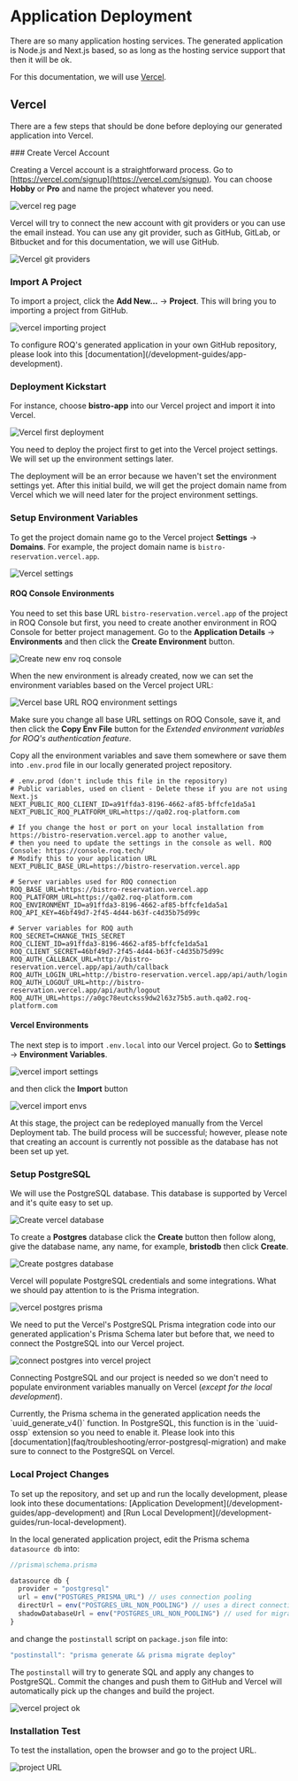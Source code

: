 
# Application Deployment

There are so many application hosting services. The generated application is Node.js and Next.js based, so as long as the hosting service support that then it will be ok. 

For this documentation, we will use [Vercel](https://vercel.com/). 

## Vercel

There are a few steps that should be done before deploying our generated application into Vercel.

<Steps>
### Create Vercel Account

Creating a Vercel account is a straightforward process. Go to [https://vercel.com/signup](https://vercel.com/signup). You can choose **Hobby** or **Pro** and name the project whatever you need.

![vercel reg page](/vercel-create-account.png)

Vercel will try to connect the new account with git providers or you can use the email instead. You can use any git provider, such as GitHub, GitLab, or Bitbucket and for this documentation, we will use GitHub.

![Vercel git providers](/vercel-git-provider.png)


### Import A Project

To import a project, click the **Add New...** → **Project**. This will bring you to importing a project from GitHub.

![vercel importing project](/vercel-import-project.png)

<Callout type="info">
To configure ROQ's generated application in your own GitHub repository, please look into this [documentation](/development-guides/app-development).
</Callout>

### Deployment Kickstart

For instance, choose **bistro-app** into our Vercel project and import it into Vercel.

![Vercel first deployment](/vercel-first-deploy.png)

You need to deploy the project first to get into the Vercel project settings. We will set up the environment settings later.

<Callout type="warning">
The deployment will be an error because we haven't set the environment settings yet. After this initial build, we will get the project domain name from Vercel which we will need later for the project environment settings. 
</Callout>

### Setup Environment Variables

To get the project domain name go to the Vercel project **Settings** → **Domains**. For example, the project domain name is `bistro-reservation.vercel.app`.


![Vercel settings](/vercel-project-settings.png)

#### ROQ Console Environments

You need to set this base URL `bistro-reservation.vercel.app` of the project in ROQ Console but first, you need to create another environment in ROQ Console for better project management. Go to the **Application Details** → **Environments** and then click the **Create Environment** button.

![Create new env roq console](/vercel-create-env-roq-console.png)

When the new environment is already created, now we can set the environment variables based on the Vercel project URL:

![Vercel base URL ROQ environment settings](/vercel-base-url-roq-env.png)

Make sure you change all base URL settings on ROQ Console, save it, and then click the **Copy Env File** button for the *Extended environment variables for ROQ's authentication feature*. 

Copy all the environment variables and save them somewhere or save them into `.env.prod` file in our locally generated project repository.

```dotenv
# .env.prod (don't include this file in the repository)
# Public variables, used on client - Delete these if you are not using Next.js
NEXT_PUBLIC_ROQ_CLIENT_ID=a91ffda3-8196-4662-af85-bffcfe1da5a1
NEXT_PUBLIC_ROQ_PLATFORM_URL=https://qa02.roq-platform.com

# If you change the host or port on your local installation from https://bistro-reservation.vercel.app to another value,
# then you need to update the settings in the console as well. ROQ Console: https://console.roq.tech/
# Modify this to your application URL
NEXT_PUBLIC_BASE_URL=https://bistro-reservation.vercel.app

# Server variables used for ROQ connection
ROQ_BASE_URL=https://bistro-reservation.vercel.app
ROQ_PLATFORM_URL=https://qa02.roq-platform.com
ROQ_ENVIRONMENT_ID=a91ffda3-8196-4662-af85-bffcfe1da5a1
ROQ_API_KEY=46bf49d7-2f45-4d44-b63f-c4d35b75d99c

# Server variables for ROQ auth
ROQ_SECRET=CHANGE_THIS_SECRET
ROQ_CLIENT_ID=a91ffda3-8196-4662-af85-bffcfe1da5a1
ROQ_CLIENT_SECRET=46bf49d7-2f45-4d44-b63f-c4d35b75d99c
ROQ_AUTH_CALLBACK_URL=http://bistro-reservation.vercel.app/api/auth/callback
ROQ_AUTH_LOGIN_URL=http://bistro-reservation.vercel.app/api/auth/login
ROQ_AUTH_LOGOUT_URL=http://bistro-reservation.vercel.app/api/auth/logout
ROQ_AUTH_URL=https://a0gc78eutckss9dw2l63z75b5.auth.qa02.roq-platform.com
```
#### Vercel Environments

The next step is to import `.env.local` into our Vercel project. Go to **Settings** → **Environment Variables**. 

![vercel import settings](/vercel-import-env.png)

and then click the **Import** button

![vercel import envs](/vercel-import-env-2.png)

<Callout type="info">
At this stage, the project can be redeployed manually from the Vercel Deployment tab. The build process will be successful; however, please note that creating an account is currently not possible as the database has not been set up yet.
</Callout>

### Setup PostgreSQL

We will use the PostgreSQL database. This database is supported by Vercel and it's quite easy to set up.

![Create vercel database](/vercel-create-database.png)

To create a **Postgres** database click the **Create** button then follow along, give the database name, any name, for example, **bristodb** then click **Create**.

![Create postgres database](/vercel-create-database-postgres.png)

Vercel will populate PostgreSQL credentials and some integrations. What we should pay attention to is the Prisma integration.

![vercel postgres prisma](/vercel-postgres-prisma.png)

We need  to put the Vercel's PostgreSQL Prisma integration code into our generated application's Prisma Schema later but before that, we need to connect the PostgreSQL into our Vercel project.

![connect postgres into vercel project](/vercel-connect-db-project.png)

Connecting PostgreSQL and our project is needed so we don't need to populate environment variables manually on Vercel (_except for the local development_).

<Callout type="warning">
Currently, the Prisma schema in the generated application needs the `uuid_generate_v4()` function. In PostgreSQL, this function is in the `uuid-ossp` extension so you need to enable it. Please look into this [documentation](faq/troubleshooting/error-postgresql-migration) and make sure to connect to the PostgreSQL on Vercel.
</Callout>


### Local Project Changes

<Callout type="info">
To set up the repository, and set up and run the locally development, please look into these documentations: [Application Development](/development-guides/app-development) and [Run Local Development](/development-guides/run-local-development).
</Callout>

In the local generated application project, edit the Prisma schema `datasource db` into:

```js
//prisma\schema.prisma

datasource db {
  provider = "postgresql"
  url = env("POSTGRES_PRISMA_URL") // uses connection pooling
  directUrl = env("POSTGRES_URL_NON_POOLING") // uses a direct connection
  shadowDatabaseUrl = env("POSTGRES_URL_NON_POOLING") // used for migrations
}
```

and change the `postinstall` script on `package.json` file into:

```js
"postinstall": "prisma generate && prisma migrate deploy"
```

The `postinstall` will try to generate SQL and apply any changes to PostgreSQL. Commit the changes and push them to GitHub and Vercel will automatically pick up the changes and build the project.

![vercel project ok](/vercel-project-ok.png)

### Installation Test

To test the installation, open the browser and go to the project URL.

![project URL](/vercel-test.png)

</Steps>
